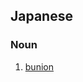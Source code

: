 ==Japanese==
{{ja-kanjitab|がい|はん|ぼ|し|yomi=o}}

===Noun===
{{ja-noun|がいはんぼし}}

# [[bunion]] {{gloss|bump on the big toe}}